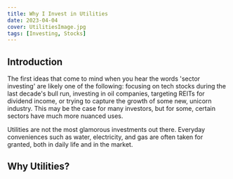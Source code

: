 ```yaml
---
title: Why I Invest in Utilities
date: 2023-04-04
cover: UtilitiesImage.jpg
tags: [Investing, Stocks]
---
```


## Introduction

The first ideas that come to mind when you hear the words 'sector investing' are likely one of the following:
focusing on tech stocks during the last decade's bull run, 
investing in oil companies,
targeting REITs for dividend income, 
or trying to capture the growth of some new, unicorn industry.
This may be the case for many investors, but for some, certain sectors have
much more nuanced uses. 

Utilities are not the most glamorous investments out there. Everyday conveniences
such as water, electricity, and gas are often taken for granted, both in daily life
and in the market. 


## Why Utilities?
